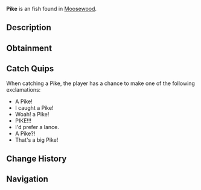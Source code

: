 {{FishInfobox
|image          = Pike.png
|rarity         = Unusual
|sea            = First Sea
|location       = [[Moosewood]]
|sublocation    = Freshwater
|sources        = Carbon Crate, Fish Barrel, Fishing Rod
|radar_location = 
|xp             = 90
|weather        = Rain
|time           = 
|season         = Autumn, Spring
|bait           = Insect
|base_weight    = 3.5
|base_value     = 230
|weight_range   = 2.3
|base_chance    = 45
|base_resil     = 55
}}
'''Pike''' is an {{Rarity|Unusual}} fish found in [[Moosewood]].

== Description ==
{{Description|Pikes are a freshwater predator known for its elongated body, sharp teeth, and aggressive hunting behaviour. It's a voracious carnivore that preys on smaller fish, frogs, and even small mammals near the water's edge. Pikes have a unique ability to ambush their prey by remaining almost motionless in the water, then striking with incredible speed to catch their meal.|Bestiary Entry}}

== Obtainment ==
{{Description|Found in Moosewoods freshwater. Seems to prefer insect baits. Very vicious.|Bestiary Hint}}
{{Fish Availability|
Moosewood/Docks
Moosewood/Freshwater Pond
|top_rods      = 
Astralhook Rod\133004.47\261567.53;
Champions Rod\129416.57\110371.27;
Celestial Rod\128567.83\110329.36;
Rapid Rod\127447.96\110752.79;
Ice Warpers Rod\127053.28\109029.66;
Training Rod\109359.01\194705.81;
Fortune Rod\70520.63\138686.36;
Ethereal Prism Rod\126371.4\195752.06;
Leviathan's Fang Rod\118854.94\135447.57;
Avalanche Rod\121620.75\83596.69;
Depthseeker Rod\121512.76\91666.18;
No-Life Rod\118994.48\118994.48;
Seraphic Rod\117563.99\117563.99;
Verdant Shear Rod\112675.48\100026.19;
Challenger's Rod\107633.57\107633.57;
Rod Of The Forgotten Fang\107260.21\107260.21;
Blazebringer Rod\102555.57\94399.5;
Zeus Rod\101748.53\99985.73;
Volcanic Rod\99265.35\75883.84;
Trident Rod\97846.24\84735.65;
Rod Of The Depths\97322.04\97322.04;
Free Spirit Rod\94059.57\84396.75;
Rod Of The Exalted One\91824.91\94076.38;
Steady Rod\60785.19\54757.61
|recommended   = Ethereal Prism Rod
}}

== Catch Quips ==
When catching a Pike, the player has a chance to make one of the following exclamations:
* A Pike!
* I caught a Pike!
* Woah! a Pike!
* PIKE!!!
* I'd prefer a lance.
* A Pike?!
* That's a big Pike!

== Change History ==
{{Change History|{{subst:Current Version}}}}

== Navigation ==
{{Fish Navbox|Moosewood}}